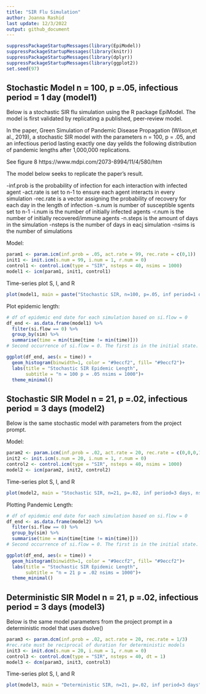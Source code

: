```yaml
---
title: "SIR Flu Simulation"
author: Joanna Rashid
last update: 12/3/2022
output: github_document
---
```


```r
suppressPackageStartupMessages(library(EpiModel))
suppressPackageStartupMessages(library(knitr))
suppressPackageStartupMessages(library(dplyr))
suppressPackageStartupMessages(library(ggplot2))
set.seed(97)
```

## Stochastic Model n = 100, p =.05, infectious period = 1 day (model1)

Below is a stochastic SIR flu simulation using the R package EpiModel. The model is first validated by replicating a published, peer-review model.

In the paper, Green Simulation of Pandemic Disease Propagation (Wilson,et al., 2019), a stochastic SIR model with the parameters n = 100, p = .05, and an infectious period lasting exactly one day yeilds the following distribution of pandemic lengths after 1,000,000 replications.

See figure 8 https://www.mdpi.com/2073-8994/11/4/580/htm 

The model below seeks to replicate the paper's result.

-inf.prob is the probability of infection for each interaction with infected agent
-act.rate is set to n-1 to ensure each agent interacts in every simulation
-rec.rate is a vector assigning the probability of recovery for each day in the length of infection
-s.num is number of susceptible sgents set to n-1
-i.num is the number of initially infected agents
-r.num is the number of initially recovered/immune agents
-n.steps is the amount of days in the simulation
-nsteps is the number of days in eacj simulation
-nsims is the number of simulations

Model:
```r
param1 <- param.icm(inf.prob = .05, act.rate = 99, rec.rate = c(0,1)) 
init1 <- init.icm(s.num = 99, i.num = 1, r.num = 0)
control1 <- control.icm(type = "SIR", nsteps = 40, nsims = 1000)
model1 <- icm(param1, init1, control1)
```
Time-series plot S, I, and R
```r
plot(model1, main = paste("Stochastic SIR, n=100, p=.05, inf period=1 day, nsims = 1000"))
```
Plot epidemic length:
```r
# df of epidemic end date for each simulation based on si.flow = 0
df_end <- as.data.frame(model1) %>% 
  filter(si.flow == 0) %>% 
  group_by(sim) %>% 
  summarise(time = min(time[time != min(time)])) 
# Second occurrence of si.flow = 0. The first is in the initial state.

ggplot(df_end, aes(x = time)) + 
  geom_histogram(binwidth=1, color = "#9eccf2", fill= "#9eccf2")+
  labs(title = "Stochastic SIR Epidemic Length",
       subtitle = "n = 100 p = .05 nsims = 1000")+
  theme_minimal()
```

## Stochastic SIR Model n = 21, p =.02, infectious period = 3 days (model2)

Below is the same stochastic model with parameters from the project prompt.

Model:
```r
param2 <- param.icm(inf.prob = .02, act.rate = 20, rec.rate = c(0,0,0,1)) 
init2 <- init.icm(s.num = 20, i.num = 1, r.num = 0)
control2 <- control.icm(type = "SIR", nsteps = 40, nsims = 1000)
model2 <- icm(param2, init2, control2)
```
Time-series plot S, I, and R
```r
plot(model2, main = "Stochastic SIR, n=21, p=.02, inf period=3 days, nsims=1000")
```
Plotting Pandemic Length:
```r
# df of epidemic end date for each simulation based on si.flow = 0
df_end <- as.data.frame(model2) %>% 
  filter(si.flow == 0) %>% 
  group_by(sim) %>% 
  summarise(time = min(time[time != min(time)])) 
# Second occurrence of si.flow = 0. The first is in the initial state.

ggplot(df_end, aes(x = time)) + 
  geom_histogram(binwidth=1, color = "#9eccf2", fill= "#9eccf2")+
  labs(title = "Stochastic SIR Epidemic Length",
       subtitle = "n = 21 p = .02 nsims = 1000")+
  theme_minimal()
```

## Deterministic SIR Model n = 21, p =.02, infectious period = 3 days (model3)

Below is the same model parameters from the project prompt in a deterministic model that uses dsolve()

```r
param3 <- param.dcm(inf.prob = .02, act.rate = 20, rec.rate = 1/3) 
#rec.rate must be reciprocal of duration for deterministic models
init3 <- init.dcm(s.num = 20, i.num = 1, r.num = 0)
control3 <- control.dcm(type = "SIR", nsteps = 40, dt = 1)
model3 <- dcm(param3, init3, control3)
```
Time-series plot S, I, and R
```r
plot(model3, main = "Deterministic SIR, n=21, p=.02, inf period=3 days")
```
